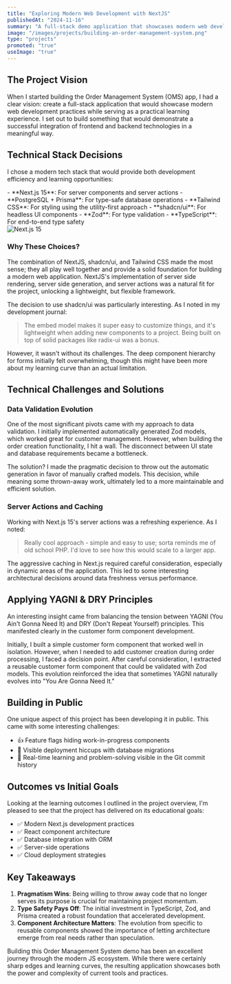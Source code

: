 ```yaml
---
title: "Exploring Modern Web Development with NextJS"
publishedAt: "2024-11-16"
summary: "A full-stack demo application that showcases modern web development practices while serving as a practical learning experience"
image: "/images/projects/building-an-order-management-system.png"
type: "projects"
promoted: "true"
useImage: "true"
---
```


## The Project Vision

When I started building the Order Management System (OMS) app, I had a clear vision: create a full-stack application that would showcase modern web development practices while serving as a practical learning experience. I set out to build something that would demonstrate a successful integration of frontend and backend technologies in a meaningful way.

## Technical Stack Decisions

I chose a modern tech stack that would provide both development efficiency and learning opportunities:

<div className="grid gap-4 items-center md:grid-cols-2">
    <div>
        - **Next.js 15**: For server components and server actions
        - **PostgreSQL + Prisma**: For type-safe database operations
        - **Tailwind CSS**: For styling using the utility-first approach
        - **shadcn/ui**: For headless UI components
        - **Zod**: For type validation
        - **TypeScript**: For end-to-end type safety
    </div>
    <div>
        <Image
            src="/images/projects/building-an-order-management-system.png"
            alt="Next.js 15"
            width={500}
            height={300}
            className="rounded-lg"
        />
    </div>

</div>

### Why These Choices?

The combination of NextJS, shadcn/ui, and Tailwind CSS made the most sense; they all play well together and provide a solid foundation for building a modern web application. NextJS's implementation of server side rendering, server side generation, and server actions was a natural fit for the project, unlocking a lightweight, but flexible framework.

The decision to use shadcn/ui was particularly interesting. As I noted in my development journal:

> The embed model makes it super easy to customize things, and it's lightweight when adding new components to a project. Being built on top of solid packages like radix-ui was a bonus.

However, it wasn't without its challenges. The deep component hierarchy for forms initially felt overwhelming, though this might have been more about my learning curve than an actual limitation.

## Technical Challenges and Solutions

### Data Validation Evolution

One of the most significant pivots came with my approach to data validation. I initially implemented automatically generated Zod models, which worked great for customer management. However, when building the order creation functionality, I hit a wall. The disconnect between UI state and database requirements became a bottleneck.

The solution? I made the pragmatic decision to throw out the automatic generation in favor of manually crafted models. This decision, while meaning some thrown-away work, ultimately led to a more maintainable and efficient solution.

### Server Actions and Caching

Working with Next.js 15's server actions was a refreshing experience. As I noted:

> Really cool approach - simple and easy to use; sorta reminds me of old school PHP. I'd love to see how this would scale to a larger app.

The aggressive caching in Next.js required careful consideration, especially in dynamic areas of the application. This led to some interesting architectural decisions around data freshness versus performance.

## Applying YAGNI & DRY Principles

An interesting insight came from balancing the tension between YAGNI (You Ain't Gonna Need It) and DRY (Don't Repeat Yourself) principles. This manifested clearly in the customer form component development.

Initially, I built a simple customer form component that worked well in isolation. However, when I needed to add customer creation during order processing, I faced a decision point. After careful consideration, I extracted a reusable customer form component that could be validated with Zod models. This evolution reinforced the idea that sometimes YAGNI naturally evolves into "You Are Gonna Need It."

## Building in Public

One unique aspect of this project has been developing it in public. This came with some interesting challenges:

-   👍 Feature flags hiding work-in-progress components
-   🚧 Visible deployment hiccups with database migrations
-   🎯 Real-time learning and problem-solving visible in the Git commit history

## Outcomes vs Initial Goals

Looking at the learning outcomes I outlined in the project overview, I'm pleased to see that the project has delivered on its educational goals:

-   ✅ Modern Next.js development practices
-   ✅ React component architecture
-   ✅ Database integration with ORM
-   ✅ Server-side operations
-   ✅ Cloud deployment strategies

## Key Takeaways

1. **Pragmatism Wins**: Being willing to throw away code that no longer serves its purpose is crucial for maintaining project momentum.
2. **Type Safety Pays Off**: The initial investment in TypeScript, Zod, and Prisma created a robust foundation that accelerated development.
3. **Component Architecture Matters**: The evolution from specific to reusable components showed the importance of letting architecture emerge from real needs rather than speculation.

Building this Order Management System demo has been an excellent journey through the modern JS ecosystem. While there were certainly sharp edges and learning curves, the resulting application showcases both the power and complexity of current tools and practices.
